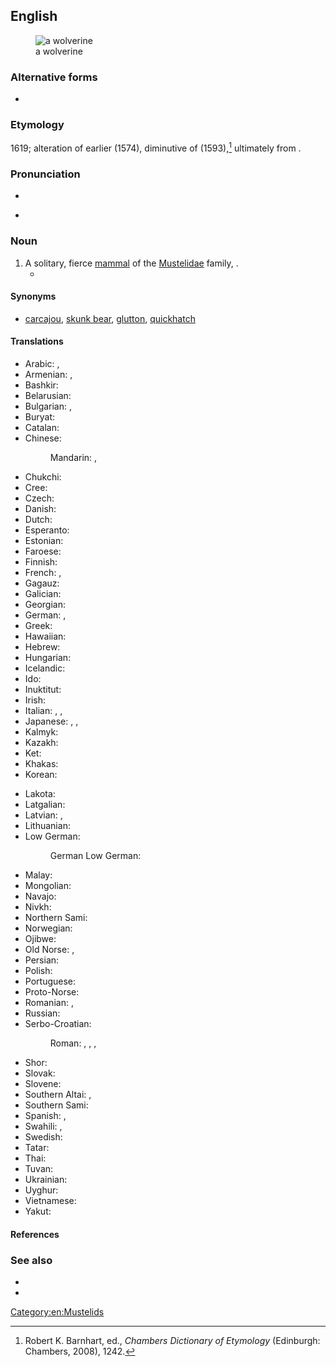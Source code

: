 {{also|Wolverine}}
==English==
[[Image:Wolverine.jpg|thumb|a wolverine]]

===Alternative forms===
* {{l|en|wolverene}}

===Etymology===
1619; alteration of earlier {{m|en|wolvering}} (1574), diminutive of {{m|en|wolver|t=ravenous or savage animal; person who behaves like a wolf}} (1593),<ref>Robert K. Barnhart, ed., ''Chambers Dictionary of Etymology'' (Edinburgh: Chambers, 2008), 1242.</ref> ultimately from {{m|en|wolf}}.

===Pronunciation===
* {{IPA|en|/ˈwʊlvəˌɹiːn/|/ˈwɒlvəˌɹiːn/}}
* {{a|US|also}} {{IPA|en|/ˌwʊlvəˈriːn/}}

===Noun===
{{en-noun}}

# A solitary, fierce [[mammal]] of the [[Mustelidae]] family, {{taxlink2|Gulo gulo|species}}.
#* {{quote-book|en|year=1920|author=[[w:Peter B. Kyne|Peter B. Kyne]]|title=The Understanding Heart|chapter=IV|passage=“Wish I'd been more polite to that girl,” the sheriff remarked regretfully. “ I ain't had a bite to eat since four o'clock this morning, and I'm hungry as a '''wolverine'''. … I know she'd have give me another drink of that old moonshine she has.”}}

====Synonyms====
* [[carcajou]], [[skunk bear]], [[glutton]], [[quickhatch]]

====Translations====
{{trans-top|''Gulo gulo''}}
* Arabic: {{t|ar|شَرِه|m}}, {{t|ar|وُلْفِيرِين|m}}
* Armenian: {{t+|hy|կուղխ}}, {{t+|hy|շատակերիկ}}
* Bashkir: {{t|ba|ҡоно|sc=Cyrl}}
* Belarusian: {{t|be|расама́ха|f}}
* Bulgarian: {{t|bg|росома́ха|f}}, {{t+|bg|ла́комец|m}}
* Buryat: {{t|bua|зээгэн}}
* Catalan: {{t|ca|golut|m}}
* Chinese:
*: Mandarin: {{t+|cmn|狼獾|tr=lánghuān|sc=Hani}}, {{t+|cmn|貂熊|tr=diāoxióng|sc=Hani}}
* Chukchi: {{t|ckt|ӄэпэр|tr=qėpėr}}
* Cree: {{t|cr|ᑮᐦᑿᐦᐋᐦᑫᐤ}}
* Czech: {{t+|cs|rosomák|m}}
* Danish: {{t+|da|jærv|c}}
* Dutch: {{t+|nl|veelvraat}}
* Esperanto: {{t|eo|gulo}}
* Estonian: {{t|et|ahm}}
* Faroese: {{t|fo|jarvur|m}}
* Finnish: {{t+|fi|ahma}}
* French: {{t+|fr|glouton|m}}, {{t+|fr|carcajou|m}}
* Gagauz: {{t|gag|obur}}
* Galician: {{t|gl|glutón|m}}
* Georgian: {{t|ka|სამურავი}}
* German: {{t+|de|Vielfraß|m}}, {{t|de|Bärenmarder|m}}
* Greek: {{t|el|γούλβεριν|m}}
* Hawaiian: {{t|haw|woleweline}}
* Hebrew: {{t|he|גַּרְגְּרָן|m|tr=garg'rán}}
* Hungarian: {{t+|hu|rozsomák}}
* Icelandic: {{t|is|jarfi|m}}
* Ido: {{t+|io|glutemo}}
* Inuktitut: {{t|iu|ᖃᕝᕕᒃ}}
* Irish: {{t|ga|glutan|m}}
* Italian: {{t+|it|ghiottone|m}}, {{t|it|volverina}}, {{t|it|ossifraga}}
* Japanese: {{t+|ja|クズリ|tr=kuzuri|sc=Jpan}}, {{t|ja|貂熊|sc=Jpan}}, {{t|ja|屈狸|sc=Jpan}}
* Kalmyk: {{t|xal|зеегн}}
* Kazakh: {{t|kk|құну|sc=Cyrl}}
* Ket: {{t|ket|кун|tr=kùn}}
* Khakas: {{t|kjh|хуну}}
* Korean: {{t|ko|울버린}}
{{trans-mid}}
* Lakota: {{t|lkt|škečátȟaŋka}}
* Latgalian: {{t|ltg|kņauss}}
* Latvian: {{t|lv|āmrija|f}}, {{t|lv|tīnis|m}}
* Lithuanian: {{t|lt|ernis|m}}
* Low German:
*: German Low German: {{t|nds-de|Veelfraat|m}}
* Malay: {{t|ms|wolverin}}
* Mongolian: {{t|mn|нохой зээх}}
* Navajo: {{t|nv|niłchiis}}
* Nivkh: {{t|niv|кʼузр̌}}
* Northern Sami: {{t|se|geatki}}
* Norwegian: {{t+|no|jerv|m}}
* Ojibwe: {{t|oj|gwiingwa'aage}}
* Old Norse: {{t|non|jerfr|m}}, {{t|non|jarfr|m}}
* Persian: {{t|fa|ولورین|tr=volverin|sc=fa-Arab}}
* Polish: {{t+|pl|rosomak|m}}
* Portuguese: {{t|pt|carcaju|m}}
* Proto-Norse: {{t|gmq-pro|ᛖᚱᚨᚠᚨᛉ|m}}
* Romanian: {{t|ro|polifag american|m}}, {{t+|ro|gluton|m}}
* Russian: {{t+|ru|росома́ха|f}}
* Serbo-Croatian:
*: Roman: {{t|sh|gorska kuna|f}}, {{t|sh|rosomah|m}}, {{t+|sh|žderonja|m}}, {{t|sh|žderavac|m}}
* Shor: {{t|cjs|қунучақ|tr=qunučaq}}
* Slovak: {{t|sk|rosomák|m}}
* Slovene: {{t|sl|rosomáh|m}}
* Southern Altai: {{t|alt|јеекен}}, {{t|alt|куну}}
* Southern Sami: {{t|sma|gierhkie}}
* Spanish: {{t+|es|glotón|m}}, {{t|es|carcayú|m}}
* Swahili: {{t|sw|fisi-milima}}, {{t|sw|wolverini}}
* Swedish: {{t+|sv|järv|c}}
* Tatar: {{t|tt|комагай}}
* Thai: {{t|th|วุลเวอรีน|tr=wunwer-reen}}
* Tuvan: {{t|tyv|чекпе}}
* Ukrainian: {{t|uk|росома́ха|f}}
* Uyghur: {{t|ug|بۆرە بورسۇق}}
* Vietnamese: {{t|vi|chồn Gulo}}
* Yakut: {{t|sah|сиэгэн|sc=Cyrl}}
{{trans-bottom}}

====References====
<references/>

===See also===
* {{projectlink|wikipedia}}
* {{specieslite|Gulo gulo}}

[[Category:en:Mustelids]]